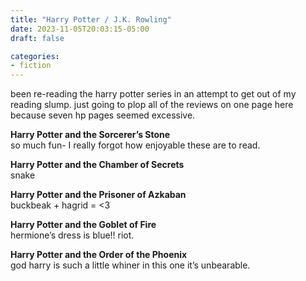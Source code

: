 ```yaml
---
title: "Harry Potter / J.K. Rowling"
date: 2023-11-05T20:03:15-05:00
draft: false

categories:
- fiction
---
```


been re-reading the harry potter series in an attempt to get out of my reading slump. just going to plop all of the reviews on one page here because seven hp pages seemed excessive.

**Harry Potter and the Sorcerer's Stone** \
so much fun- I really forgot how enjoyable these are to read.

**Harry Potter and the Chamber of Secrets** \
snake

**Harry Potter and the Prisoner of Azkaban** \
buckbeak + hagrid = <3

**Harry Potter and the Goblet of Fire** \
hermione's dress is blue!! riot.

**Harry Potter and the Order of the Phoenix** \
god harry is such a little whiner in this one it's unbearable.

